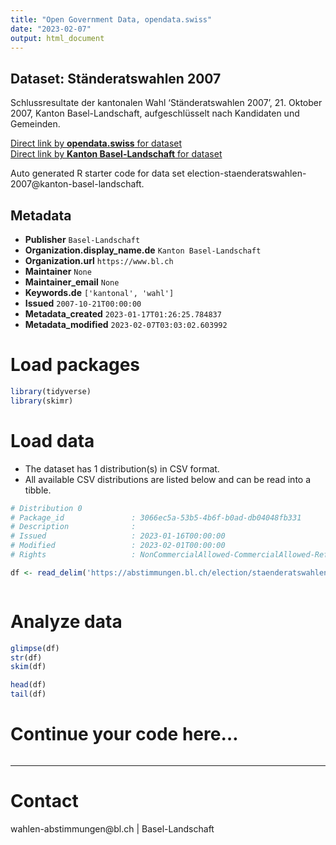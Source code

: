 ```yaml
---
title: "Open Government Data, opendata.swiss"
date: "2023-02-07"
output: html_document
---
```


## Dataset: Ständeratswahlen 2007

Schlussresultate der kantonalen Wahl 'Ständeratswahlen 2007', 21. Oktober 2007, Kanton Basel-Landschaft, aufgeschlüsselt nach Kandidaten und Gemeinden.

[Direct link by **opendata.swiss** for dataset](https://opendata.swiss/de/dataset/standeratswahlen-2007)<br>
[Direct link by **Kanton Basel-Landschaft** for dataset](https://abstimmungen.bl.ch/election/staenderatswahlen-2007/data)

Auto generated R starter code for data set election-staenderatswahlen-2007@kanton-basel-landschaft.

## Metadata

- **Publisher** `Basel-Landschaft`
- **Organization.display_name.de** `Kanton Basel-Landschaft`
- **Organization.url** `https://www.bl.ch`
- **Maintainer** `None`
- **Maintainer_email** `None`
- **Keywords.de** `['kantonal', 'wahl']`
- **Issued** `2007-10-21T00:00:00`
- **Metadata_created** `2023-01-17T01:26:25.784837`
- **Metadata_modified** `2023-02-07T03:03:02.603992`


# Load packages

```r

library(tidyverse)
library(skimr)

```

# Load data

-   The dataset has 1 distribution(s) in CSV format.
-   All available CSV distributions are listed below and can be read into a tibble.

```r

# Distribution 0
# Package_id               : 3066ec5a-53b5-4b6f-b0ad-db04048fb331
# Description              : 
# Issued                   : 2023-01-16T00:00:00
# Modified                 : 2023-02-01T00:00:00
# Rights                   : NonCommercialAllowed-CommercialAllowed-ReferenceRequired

df <- read_delim('https://abstimmungen.bl.ch/election/staenderatswahlen-2007/data-csv')



```

# Analyze data

```r

glimpse(df)
str(df)
skim(df)

head(df)
tail(df)

```

# Continue your code here...

```r

```

------------------------------------------------------------------------

# Contact

wahlen-abstimmungen@bl.ch | Basel-Landschaft
